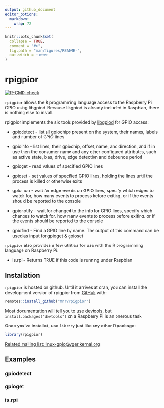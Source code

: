 ```yaml
---
output: github_document
editor_options: 
  markdown: 
    wrap: 72
---
```


<!-- README.md is generated from README.Rmd. Please edit that file -->

```r
knitr::opts_chunk$set(
  collapse = TRUE,
  comment = "#>",
  fig.path = "man/figures/README-",
  out.width = "100%"
)
```

# rpigpior

<!--  <a href="https://mnr.github.io/rpigpior/"><img src="man/figures/logo.png" align="right" height="138"></a> -->

<!-- badges: start -->

[![R-CMD-check](https://github.com/mnr/rpigpior/actions/workflows/R-CMD-check.yaml/badge.svg)](https://github.com/mnr/rpigpior/actions/workflows/R-CMD-check.yaml)

<!-- badges: end -->

`rpigpior` allows the R programming language access to the Raspberry Pi
GPIO using libgpiod. Because libgpiod is already included in Raspbian,
there is nothing else to install.

rpigpior implements the six tools provided by
[libgpiod](https://git.kernel.org/pub/scm/libs/libgpiod/libgpiod.git/about/)
for GPIO access:

-   gpiodetect - list all gpiochips present on the system, their names,
    labels and number of GPIO lines

-   gpioinfo - list lines, their gpiochip, offset, name, and direction,
    and if in use then the consumer name and any other configured
    attributes, such as active state, bias, drive, edge detection and
    debounce period

-   gpioget - read values of specified GPIO lines

-   gpioset - set values of specified GPIO lines, holding the lines
    until the process is killed or otherwise exits

-   gpiomon - wait for edge events on GPIO lines, specify which edges to
    watch for, how many events to process before exiting, or if the
    events should be reported to the console

-   gpionotify - wait for changed to the info for GPIO lines, specify
    which changes to watch for, how many events to process before
    exiting, or if the events should be reported to the console

-   gpiofind - Find a GPIO line by name. The output of this command can
    be used as input for gpioget & gpioset

`rpigpior` also provides a few utilities for use with the R programming
language on Raspberry Pi:

-   is.rpi - Returns TRUE if this code is running under Raspbian

## Installation

`rpigpior` is hosted on github. Until it arrives at cran, you can
install the development version of rpigpior from
[GitHub](https://github.com/mnr/rpigpior) with:

``` r
remotes::install_github("mnr/rpigpior")
```

Most documentation will tell you to use devtools, but
`install.packages("devtools")` on a Raspberry Pi is an onerous task.

Once you've installed, use `library` just like any other R package:

``` r
library(rpigpior)
```

[Related mailing list:
linux-gpio\@vger.kernal.org](https://www.spinics.net/lists/linux-gpio/)

## Examples

### gpiodetect

### gpioget

### is.rpi
